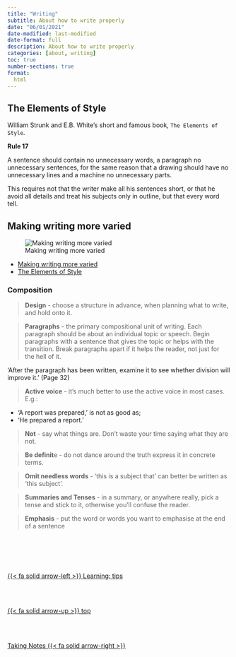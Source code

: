 ```yaml
---
title: "Writing"
subtitle: About how to write properly
date: "06/01/2021"
date-modified: last-modified
date-format: full
description: About how to write properly
categories: [about, writing]
toc: true
number-sections: true
format:
  html
---
```


## The Elements of Style

 William Strunk and E.B. White’s short and famous book, ``The Elements of Style``.

::: {.summary}
**Rule 17**

A sentence should contain no unnecessary words, a paragraph no unnecessary sentences, for the same reason that a drawing should have no unnecessary lines and a machine no unnecessary parts.

This requires not that the writer make all his sentences short, or that he avoid all details and treat his subjects only in outline, but that every word tell.

:::

## Making writing more varied

![Making writing more varied](/images/about/Gary-Provost-Sentence-Strcture.png)

- [Making writing more varied](https://pwdpr.com/making-writing-more-varied){.external}
- [The Elements of Style](https://www.crockford.com/style.html){.external}

### Composition

> **Design** - choose a structure in advance, when planning what to write, and hold onto it.

> **Paragraphs** - the primary compositional unit of writing. Each paragraph should be about an individual topic or speech. Begin paragraphs with a sentence that gives the topic or helps with the transition. Break paragraphs apart if it helps the reader, not just for the hell of it.

'After the paragraph has been written, examine it to see whether division will improve it.' (Page 32)

> **Active voice** - it's much better to use the active voice in most cases. E.g.:

- 'A report was prepared,' is not as good as;
- 'He prepared a report.'

> **Not** - say what things are. Don't waste your time saying what they are not.

> **Be definit**e - do not dance around the truth express it in concrete terms.

> **Omit needless words** - 'this is a subject that' can better be written as 'this subject'.

> **Summaries and Tenses** - in a summary, or anywhere really, pick a tense and stick to it, otherwise you'll confuse the reader.

> **Emphasis** - put the word or words you want to emphasise at the end of a sentence

<!--- navLinks -->
<br><br>
<div class=row>
<br>
<div class='column left previous'>
<br>
[{{< fa solid arrow-left >}} Learning: tips](/learning/learning-how-intro.qmd)
<br>
</div>
<br>
<div class='column center'>
<br>
[{{< fa solid arrow-up >}} top](#top)
<br>
</div>
<br>
<div class='column right next'>
<br>
[Taking Notes  {{< fa solid arrow-right >}}](/learning/learning-how-take-notes.qmd)
<br>
</div>
<br>
</div>
